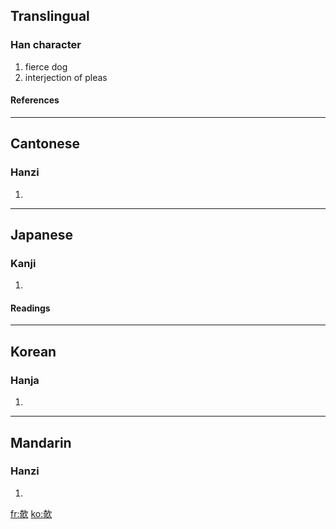 ==Translingual==
===Han character===
{{Han char|rn=76|rad=欠|as=08|sn=12|four=4768<sub>2</sub>|canj=大口弓人 (KRNO)}}
# fierce dog
# interjection of pleas
====References====
{{Han ref|kx=0568.100|dkj=16093|dj=0956.220|hdz=32142.070|uh=6B39|ud=27449|bh=D9DA|bd=55770}}

----
==Cantonese==
===Hanzi===
{{yue-hanzi|jyut=|y=kei1}}
# {{defn|Cantonese}}

----
==Japanese==
===Kanji===
{{ja-kanji|grade=|rs=欠08}}
# {{defn|Japanese}} 
====Readings====
{{ja-readings|on=[[い]] (i), [[き]] (ki)|kun=[[そばだつ]] (sobadatsu)}}

----
==Korean==
===Hanja===
{{ko-hanja|hangeul=의|eumhun=|rv=ui|mr=ŭi|y=uy}}
# {{defn|Korean}}

----
==Mandarin==
===Hanzi===
{{cmn-hanzi|pin=[[qī]] ([[qi1]]), [[yī]] ([[yi1]])|wg=ch'i<sup>1</sup>, i<sup>1</sup>}}
# {{defn|Mandarin}}

[[fr:欹]]
[[ko:欹]]